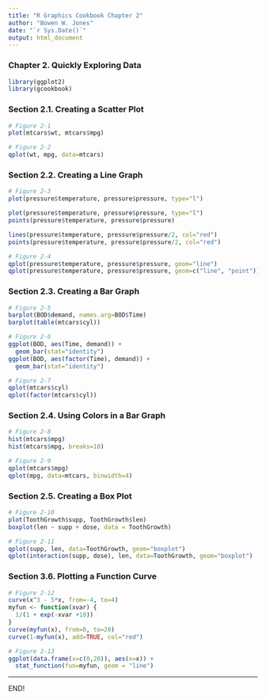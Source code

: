 ```yaml
---
title: "R Graphics Cookbook Chapter 2"
author: "Bowen W. Jones"
date: "`r Sys.Date()`"
output: html_document
---
```


### Chapter 2. Quickly Exploring Data

```r
library(ggplot2)
library(gcookbook)
```

### Section 2.1. Creating a Scatter Plot

```r
# Figure 2-1
plot(mtcars$wt, mtcars$mpg)

# Figure 2-2
qplot(wt, mpg, data=mtcars)
```

### Section 2.2. Creating a Line Graph

```r
# Figure 2-3
plot(pressure$temperature, pressure$pressure, type="l")

plot(pressure$temperature, pressure$pressure, type="l")
points(pressure$temperature, pressure$pressure)

lines(pressure$temperature, pressure$pressure/2, col="red")
points(pressure$temperature, pressure$pressure/2, col="red")

# Figure 2-4
qplot(pressure$temperature, pressure$pressure, geom="line")
qplot(pressure$temperature, pressure$pressure, geom=c("line", "point"))
```

### Section 2.3. Creating a Bar Graph

```r
# Figure 2-5
barplot(BOD$demand, names.arg=BOD$Time)
barplot(table(mtcars$cyl))

# Figure 2-6
ggplot(BOD, aes(Time, demand)) +
  geom_bar(stat="identity")
ggplot(BOD, aes(factor(Time), demand)) +
  geom_bar(stat="identity")

# Figure 2-7
qplot(mtcars$cyl)
qplot(factor(mtcars$cyl))
```

### Section 2.4. Using Colors in a Bar Graph

```r
# Figure 2-8
hist(mtcars$mpg)
hist(mtcars$mpg, breaks=10)

# Figure 2-9
qplot(mtcars$mpg)
qplot(mpg, data=mtcars, binwidth=4)
```

### Section 2.5. Creating a Box Plot

```r
# Figure 2-10
plot(ToothGrowth$supp, ToothGrowth$len)
boxplot(len ~ supp + dose, data = ToothGrowth)

# Figure 2-11
qplot(supp, len, data=ToothGrowth, geom="boxplot")
qplot(interaction(supp, dose), len, data=ToothGrowth, geom="boxplot")
```

### Section 3.6. Plotting a Function Curve

```r
# Figure 2-12
curve(x^3 - 5*x, from=-4, to=4)
myfun <- function(xvar) {
  1/(1 + exp(-xvar +10))
}
curve(myfun(x), from=0, to=20)
curve(1-myfun(x), add=TRUE, col="red")

# Figure 2-13
ggplot(data.frame(x=c(0,20)), aes(x=x)) +
  stat_function(fun=myfun, geom = "line")
```

<hr>
END!